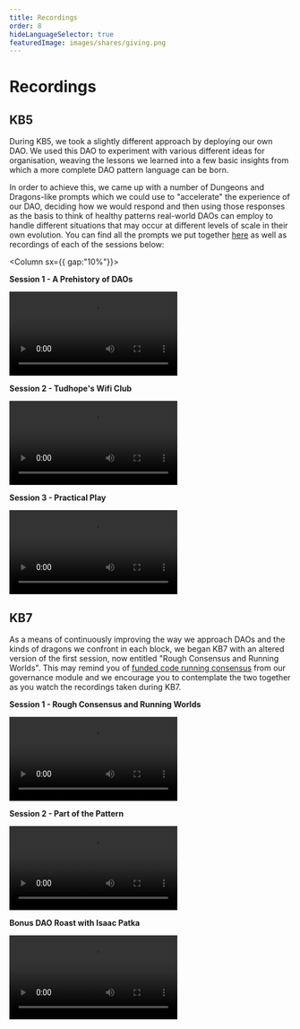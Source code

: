 ```yaml
---
title: Recordings
order: 8
hideLanguageSelector: true
featuredImage: images/shares/giving.png
---
```


# Recordings

## KB5

During KB5, we took a slightly different approach by deploying our own DAO. We used this DAO to experiment with various different ideas for organisation, weaving the lessons we learned into a few basic insights from which a more complete DAO pattern language can be born.

In order to achieve this, we came up with a number of Dungeons and Dragons-like prompts which we could use to "accelerate" the experience of our DAO, deciding how we would respond and then using those responses as the basis to think of healthy patterns real-world DAOs can employ to handle different situations that may occur at different levels of scale in their own evolution. You can find all the prompts we put together [here](https://gnosisguild.notion.site/fd0178c1d2eb429695542ac00010df3f?v=9e866414fc524711bbd0aae320b02415) as well as recordings of each of the sessions below:

<Column sx={{ gap:"10%"}}>

<Box>

**Session 1 - A Prehistory of DAOs**

<Video src="https://www.youtube-nocookie.com/embed/XIMSTN68kLo" />

</Box>

<Box>

**Session 2  - Tudhope's Wifi Club**

<Video src="https://www.youtube-nocookie.com/embed/afiuCakF3Uc" />

</Box>

<Box>

**Session 3 - Practical Play**

<Video src="https://www.youtube-nocookie.com/embed/iI8p2NUf0rw" />

</Box>

</Column>

## KB7

As a means of continuously improving the way we approach DAOs and the kinds of dragons we confront in each block, we began KB7 with an altered version of the first session, now entitled "Rough Consensus and Running Worlds". This may remind you of [funded code running consensus](/learn/module-4/consensus/#funded-code-running-consensus) from our governance module and we encourage you to contemplate the two together as you watch the recordings taken during KB7.

<Column>

<Box>

**Session 1 - Rough Consensus and Running Worlds**

<Video src="https://www.youtube-nocookie.com/embed/iI8p2NUf0rw" />

</Box>

<Box>

**Session 2 - Part of the Pattern**

<Video src="https://www.youtube-nocookie.com/embed/HnOf6mNQRPg" />

</Box>

<Box>

**Bonus DAO Roast with Isaac Patka**

<Video src="https://www.youtube-nocookie.com/embed/-FMKCMAUQIg" />

</Box>

</Column>